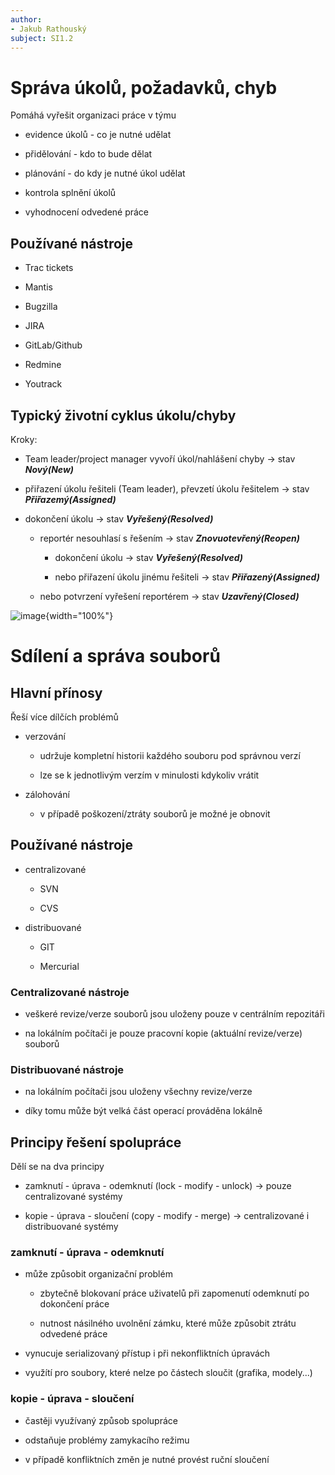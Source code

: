 ```yaml
---
author:
- Jakub Rathouský
subject: SI1.2
---
```


# Správa úkolů, požadavků, chyb

Pomáhá vyřešit organizaci práce v týmu

-   evidence úkolů - co je nutné udělat

-   přidělování - kdo to bude dělat

-   plánování - do kdy je nutné úkol udělat

-   kontrola splnění úkolů

-   vyhodnocení odvedené práce

## Používané nástroje

-   Trac tickets

-   Mantis

-   Bugzilla

-   JIRA

-   GitLab/Github

-   Redmine

-   Youtrack

## Typický životní cyklus úkolu/chyby

Kroky:

-   Team leader/project manager vyvoří úkol/nahlášení chyby
    $\rightarrow$ stav ***Nový(New)***

-   přiřazení úkolu řešiteli (Team leader), převzetí úkolu řešitelem
    $\rightarrow$ stav ***Přiřazemý(Assigned)***

-   dokončení úkolu $\rightarrow$ stav ***Vyřešený(Resolved)***

    -   reportér nesouhlasí s řešením $\rightarrow$ stav
        ***Znovuotevřený(Reopen)***

        -   dokončení úkolu $\rightarrow$ stav ***Vyřešený(Resolved)***

        -   nebo přiřazení úkolu jinému řešiteli $\rightarrow$ stav
            ***Přiřazený(Assigned)***

    -   nebo potvrzení vyřešení reportérem $\rightarrow$ stav
        ***Uzavřený(Closed)***

![image](./images/cycle.png){width="100%"}

# Sdílení a správa souborů

## Hlavní přínosy

Řeší více dílčích problémů

-   verzování

    -   udržuje kompletní historii každého souboru pod správnou verzí

    -   lze se k jednotlivým verzím v minulosti kdykoliv vrátit

-   zálohování

    -   v případě poškození/ztráty souborů je možné je obnovit

## Používané nástroje

-   centralizované

    -   SVN

    -   CVS

-   distribuované

    -   GIT

    -   Mercurial

### Centralizované nástroje

-   veškeré revize/verze souborů jsou uloženy pouze v centrálním
    repozitáři

-   na lokálním počítači je pouze pracovní kopie (aktuální revize/verze)
    souborů

### Distribuované nástroje

-   na lokálním počítači jsou uloženy všechny revize/verze

-   díky tomu může být velká část operací prováděna lokálně

## Principy řešení spolupráce

Dělí se na dva principy

-   zamknutí - úprava - odemknutí (lock - modify - unlock) $\rightarrow$
    pouze centralizované systémy

-   kopie - úprava - sloučení (copy - modify - merge) $\rightarrow$
    centralizované i distribuované systémy

### zamknutí - úprava - odemknutí

-   může způsobit organizační problém

    -   zbytečně blokovaní práce uživatelů při zapomenutí odemknutí po
        dokončení práce

    -   nutnost násilného uvolnění zámku, které může způsobit ztrátu
        odvedené práce

-   vynucuje serializovaný přístup i při nekonfliktních úpravách

-   využítí pro soubory, které nelze po částech sloučit (grafika,
    modely\...)

### kopie - úprava - sloučení

-   častěji využívaný způsob spolupráce

-   odstaňuje problémy zamykacího režimu

-   v případě konfliktních změn je nutné provést ruční sloučení
